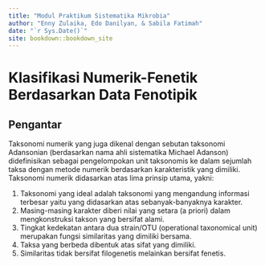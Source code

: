 ```yaml
--- 
title: "Modul Praktikum Sistematika Mikrobia"
author: "Enny Zulaika, Edo Danilyan, & Sabila Fatimah"
date: "`r Sys.Date()`"
site: bookdown::bookdown_site
---
```


# Klasifikasi Numerik-Fenetik Berdasarkan Data Fenotipik

## Pengantar

Taksonomi numerik yang juga dikenal dengan sebutan taksonomi Adansonian (berdasarkan nama ahli sistematika Michael Adanson) didefinisikan sebagai pengelompokan unit taksonomis ke dalam sejumlah taksa dengan metode numerik berdasarkan karakteristik yang dimiliki. Taksonomi numerik didasarkan atas lima prinsip utama, yakni:

1.	Taksonomi yang ideal adalah taksonomi yang mengandung informasi terbesar yaitu yang didasarkan atas sebanyak-banyaknya karakter.
2.	Masing-masing karakter diberi nilai yang setara (a priori) dalam mengkonstruksi takson yang bersifat alami.
3.	Tingkat kedekatan antara dua strain/OTU (operational taxonomical unit) merupakan fungsi similaritas yang dimiliki bersama.
4.	Taksa yang berbeda dibentuk atas sifat yang dimiliki.
5.	Similaritas tidak bersifat filogenetis melainkan bersifat fenetis.


